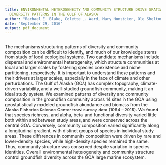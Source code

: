 ```yaml
---
title: ENVIRONMENTAL HETEROGENEITY AND COMMUNITY STRUCTURE DRIVE SPATIAL GROUNDFISH
  DIVERSITY PATTERNS IN THE GULF OF ALASKA
author: "Rachael E. Blake, Colette L. Ward, Mary Hunsicker, Ole Shelton, Anne Hollowed"
date: "September 29, 2016"
output: pdf_document
---
```


```r

```


The mechanisms structuring patterns of diversity and community composition can be difficult to identify, and much of our knowledge stems from study of local ecological systems.  Two candidate mechanisms include dispersal and environmental heterogeneity, which structure communities at local and larger scales by fostering species coexistence and niche partitioning, respectively.  It is important to understand these patterns and their drivers at larger scales, especially in the face of climate and other perturbations.  The Gulf of Alaska (GOA) has complex topography, climate-driven variability, and a well-studied groundfish community, making it an ideal study system.  We examined patterns of diversity and community composition in the groundfish community across 14 sites in the GOA using geostatistically modeled groundfish abundance and biomass from the Alaska Fisheries Science Center trawl survey data (1984 – 2015).  We found that species richness, and alpha, beta, and functional diversity varied little both within and between study areas, and were conserved across the central GOA.  Conversely, community composition varied significantly along a longitudinal gradient, with distinct groups of species in individual study areas.  These differences in community composition were driven by rare and lower-density species, while high-density species remained the same.  Thus, community structure was conserved despite variation in species identities.  Overall, environmental heterogeneity and community structure control groundfish diversity across the GOA large marine ecosystem.

